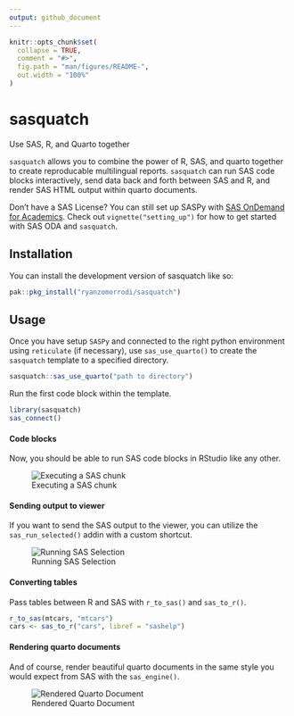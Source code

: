```yaml
---
output: github_document
---
```


<!-- README.md is generated from README.Rmd. Please edit that file -->

```r
knitr::opts_chunk$set(
  collapse = TRUE,
  comment = "#>",
  fig.path = "man/figures/README-",
  out.width = "100%"
)
```

# sasquatch

<!-- badges: start -->
<!-- badges: end -->

Use SAS, R, and Quarto together

`sasquatch` allows you to combine the power of R, SAS, and quarto together
to create reproducable multilingual reports. `sasquatch` can run SAS code blocks
interactively, send data back and forth between SAS and R, and render SAS HTML 
output within quarto documents.

Don't have a SAS License? You can still set up SASPy with [SAS OnDemand for Academics](https://www.sas.com/en_us/software/on-demand-for-academics.html#928a7e06-1416-4d88-b966-311df1bdfea6). Check out
`vignette("setting_up")` for how to get started with SAS ODA and `sasquatch`.

## Installation

You can install the development version of sasquatch like so:

```r
pak::pkg_install("ryanzomorrodi/sasquatch")
```

## Usage

Once you have setup `SASPy` and connected to the right python environment using
`reticulate` (if necessary), use `sas_use_quarto()` to create the `sasquatch` 
template to a specified directory.

```r
sasquatch::sas_use_quarto("path to directory")
```

Run the first code block within the template.

```r
library(sasquatch)
sas_connect()
```

#### Code blocks

Now, you should be able to run SAS code blocks in RStudio like any other.

![Executing a SAS chunk](man/figures/run_sas_chunk.gif)

#### Sending output to viewer

If you want to send the SAS output to the viewer, you can utilize the 
`sas_run_selected()` addin with a custom shortcut.

![Running SAS Selection](man/figures/run_sas_selected.gif)

#### Converting tables

Pass tables between R and SAS with `r_to_sas()` and `sas_to_r()`.

```r
r_to_sas(mtcars, "mtcars")
cars <- sas_to_r("cars", libref = "sashelp")
```

#### Rendering quarto documents

And of course, render beautiful quarto documents in the same style you would
expect from SAS with the `sas_engine()`.

![Rendered Quarto Document](man/figures/rendered_quarto.png)
